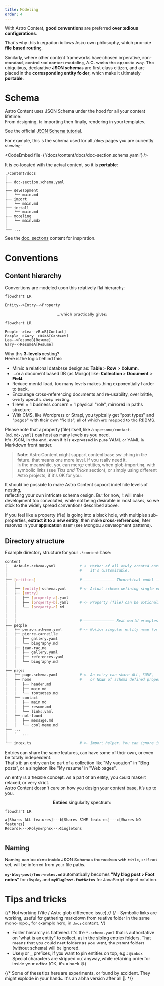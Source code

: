 ```yaml
---
title: Modeling
order: 4
---
```



With Astro Content, **good conventions** are preferred **over tedious configurations**.

That's why this integration follows Astro own philosophy, which
promote **file based routing**.

Similarly, where other content frameworks have chosen imperative, non-standard, centralized content modeling, A.C. works the opposite way.
The ubiquitous, declarative **JSON schemas** are first-class citizen, and are
placed in the **corresponding entity folder**, which make it ultimately **portable**.


# Schema

Astro Content uses JSON Schema under the hood for all your content lifetime:  
From designing, to importing then finally, rendering in your templates.

See the official [JSON Schema tutorial](https://json-schema.org/learn/getting-started-step-by-step.html).

For example, this is the schema used for all `/docs` pages you are currently viewing:

<CodeEmbed file={'/docs/content/docs/doc-section.schema.yaml'} />

It is co-located with the actual content, so it is **portable**:

```
./content/docs
│
├── doc-section.schema.yaml
│
├── development
│   └── main.md
├── import
│   └── main.md
├── install
│   └── main.md
├── modeling
│   └── main.mdx
│
└── ...
```

See the [doc. sections](https://github.com/JulianCataldo/astro-content/tree/master/docs/content/docs) content for inspiration.

# Conventions

## Content hierarchy

Conventions are modeled upon this relatively flat hierarchy:

```mermaid
flowchart LR

Entity-->Entry-->Property
```

<div align="center">

…which practically gives:

</div>

```mermaid
flowchart LR

People-->Lea-->BioB[Contact]
People-->Gary-->BioA[Contact]
Lea-->ResumeB[Resume]
Gary-->ResumeA[Resume]
```

Why this <strong>3-levels</strong> nesting?  
Here is the logic behind this:

- Mimic a relational database design as: **Table** > **Row** > **Column**.
- …or a document based DB (as Mongo) like: **Collection** > **Document** > **Field**.
- Reduce mental load, too many levels makes thing exponentially harder to track.
- Encourage cross-referencing documents and re-usability, over brittle, overly specific deep nesting.
- 1 level = 1 business concern = 1 physical "role", mirrored in paths structure.
- With CMS, like Wordpress or Strapi, you typically get "post types" and "pages" with their own "fields", all of which are mapped to the RDBMS.

Please note that a property (file) itself, like a `<person>/contact.{md,mdx,yaml}` can host as many levels as you need.  
It's JSON, in the end, even if it is expressed in pure YAML or YAML in Markdown front matter.

> **Note**: Astro Content might support content base switching in the future, that means one more level, if you really need it.  
> In the meanwhile, you can merge entities, when glob-importing, with symbolic links (see _Tips and Tricks_ section),
> or simply using different Astro projects, if it's OK for you.

It should be possible to make Astro Content support indefinite levels of nesting,  
reflecting your own intricate schema design. But for now, it will make development too convoluted, while not being desirable in most cases,
so we stick to the widely spread conventions described above.

If you feel like a property (file) is going into a black hole, with multiples sub-properties, **extract it to a new entity**, then make **cross-references**, later resolved in your **application** itself (see MongoDB development patterns).

## Directory structure

Example directory structure for your `./content` base:

```sh
content
├── default.schema.yaml           # <- Mother of all newly created entities,
│                                 #    it's customizable.
│
├── [entities]                    # —————————————— Theoretical model ———————————
│   │
│   ├── [entity].schema.yaml      # <- Actual schema defining single entries.
│   ├── [entry]
│   │   ├── [property-a].yaml
│   │   ├── [property-b].yaml     # <- Property (file) can be optional.
│   │   └── [property-c].md
│   │
│   │
│   │                             # —————————————— Real world examples —————————
├── people
│   ├── person.schema.yaml        # <- Notice singular entity name for schema.
│   ├── pierre-corneille
│   │   ├── gallery.yaml
│   │   └── biography.md
│   ├── jean-racine
│   │   ├── gallery.yaml
│   │   ├── references.yaml
│   │   └── biography.md
│   │
├── pages
│   ├── page.schema.yaml          # <- An entry can share ALL, SOME,
│   ├── home                      #    or NONE of schema defined properties.
│   │   ├── header.md
│   │   ├── main.md
│   │   └── footnotes.md
│   ├── contact
│   │   ├── main.md
│   │   ├── resume.md
│   │   └── links.yaml
│   ├── not-found
│   │   ├── message.md
│   │   └── cool-meme.md
├── ...
│   └── ...
│
└── index.ts                      # <- Import helper. You can ignore it.
```

Entries can share the same features, can have some of their own, or even be totally independent.  
That's it: an entry can be part of a collection like "My vacation" in "Blog posts", or a singleton like "My resume" in "Web pages".

An entry is a flexible concept. As a part of an entity, you could make it relaxed, or very strict.  
Astro Content doesn't care on how you design your content base, it's up to you.

<div align="center">

**Entries** singularity spectrum:

</div>

```mermaid
flowchart LR

a[Shares ALL features]---b[Shares SOME features]---c[Shares NO features]
Records<-->Polymorphs<-->Singletons


```

## Naming

Naming can be done inside JSON Schemas themselves with `title`, or if not set, will be inferred from your file paths.

**`my-blog-post/foot-notes.md`** automatically becomes **"My blog post > Foot notes"** for display and **`myBlogPost.footNotes`** for JavaScript object notation.

# Tips and tricks

{/* Not working (Vite / Astro glob difference issue) */}
{/* - Symbolic links are working, useful for gathering markdown from relative folder in the same mono-repo., for example here, in [`docs` content](https://github.com/JulianCataldo/astro-content/tree/master/docs/content). */}

- Folder hierarchy is flattened. It's the `*.schema.yaml` that is authoritative on "what is an entity" to collect, as in the sibling entries folders. That means that you could nest folders as you want, the parent folders (without schema) will be ignored.
- Use `@` or `_` prefixes, if you want to pin entities on top, e.g.: `@inbox`.  
  Special characters are stripped out anyway, while retaining order for inside your editor (OK, it's a hack 😅).

{/* Some of these tips here are experiments, or found by accident. They might explode in your hands. It's an alpha version after all 🤫. */}
